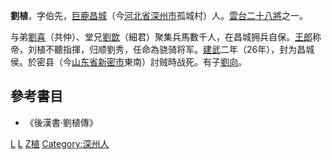 '''劉植'''{{BD|前1世紀|？|26年||catIdx=L}}，字伯先，[[鉅鹿郡|巨鹿]][[昌城县|昌城]]（今[[河北省|河北省]][[深州市|深州市]]孤城村）人。[[雲台二十八將|雲台二十八將]]之一。

与弟[[刘喜_(骁骑将军)|劉喜]]（共仲）、堂兄[[刘歆_(骁骑将军)|劉歆]]（細君）聚集兵馬數千人，在昌城拥兵自保。[[王郎|王郎]]称帝，刘植不聽指揮，归顺劉秀，任命為骁骑将军。[[建武_(东汉)|建武]]二年（26年），封为昌城侯。於密县（今[[山东省|山东省]][[新密市|新密市]]東南）討贼時战死。有子[[劉向|劉向]]。

==參考書目==
{{wikisource|後漢書/卷21#劉植|劉植传}}
* 《後漢書·劉植傳》
{{云台二十八将}}
[[Category:云台二十八将|L]]
[[Category:东汉列侯|L]]
[[Category:刘姓|Z植]]
[[Category:深州人|Category:深州人]]